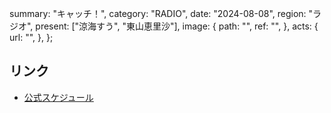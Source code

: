   summary: "キャッチ！",
  category: "RADIO",
  date: "2024-08-08",
  region: "ラジオ",
  present: ["涼海すう", "東山恵里沙"],
  image: {
    path: "",
    ref: "",
  },
  acts: {
    url: "",
  },
};

## リンク

- [公式スケジュール](https://takanenonadeshiko.jp/?p=2314)
